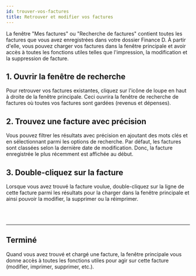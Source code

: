 ```yaml
---
id: trouver-vos-factures
title: Retrouver et modifier vos factures
---
```




La fenêtre "Mes factures" ou "Recherche de factures"
contient toutes les factures que vous avez enregistrées dans votre dossier Finance D.
À partir d'elle, vous pouvez charger vos factures dans la fenêtre principale et avoir accès
à toutes les fonctions utiles telles que l'impression, la modification et la suppression de facture.

## 1. Ouvrir la fenêtre de recherche
Pour retrouver vos factures existantes,
cliquez sur l'icône de loupe en haut à droite de la fenêtre principale.
Ceci ouvrira la fenêtre de recherche de factures où toutes vos factures sont gardées
(revenus et dépenses).
<Image img={openSearch}/>
<br/>


## 2. Trouvez une facture avec précision
Vous pouvez filtrer les résultats avec précision en ajoutant des mots clés et en sélectionnant
parmi les options de recherche.
Par défaut, les factures sont classées selon la dernière date de modification.
Donc, la facture enregistrée le plus récemment est affichée au début.
<Image img={searchOptions}/>
<br/>


## 3. Double-cliquez sur la facture
Lorsque vous avez trouvé la facture voulue,
double-cliquez sur la ligne de cette facture parmi les résultats pour la charger
dans la fenêtre principale et ainsi pouvoir la modifier, la supprimer ou la réimprimer.

<br/>
<br/>
<hr/>

## Terminé
Quand vous avez trouvé et chargé une facture, la fenêtre principale vous donne accès
à toutes les fonctions utiles pour agir sur cette facture (modifier, imprimer, supprimer, etc.).

<Image img={loadInvoice}/>

<br/>
<br/>
